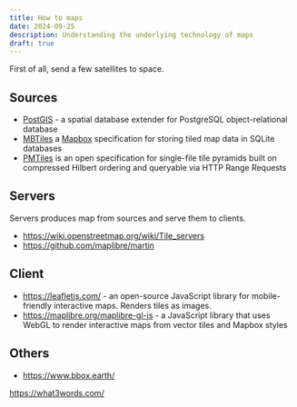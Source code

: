 ```yaml
---
title: How to maps
date: 2024-09-25
description: Understanding the underlying technology of maps
draft: true
---
```


First of all, send a few satellites to space.

## Sources

- [PostGIS](https://postgis.net/) - a spatial database extender for PostgreSQL object-relational database
- [MBTiles](https://github.com/mapbox/mbtiles-spec) a [Mapbox](https://www.mapbox.com/) specification for storing tiled map data in SQLite databases
- [PMTiles](https://github.com/protomaps/PMTiles) is an open specification for single-file tile pyramids built on compressed Hilbert ordering and queryable via HTTP Range Requests

## Servers

Servers produces map from sources and serve them to clients.

- https://wiki.openstreetmap.org/wiki/Tile_servers
- https://github.com/maplibre/martin

## Client

- https://leafletjs.com/ - an open-source JavaScript library for mobile-friendly interactive maps. Renders tiles as images.
- https://maplibre.org/maplibre-gl-js - a JavaScript library that uses WebGL to render interactive maps from vector tiles and Mapbox styles


## Others

- https://www.bbox.earth/



https://what3words.com/
